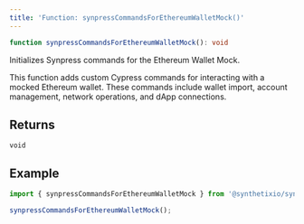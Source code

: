 ```yaml
---
title: 'Function: synpressCommandsForEthereumWalletMock()'
---
```


```ts
function synpressCommandsForEthereumWalletMock(): void
```

Initializes Synpress commands for the Ethereum Wallet Mock.

This function adds custom Cypress commands for interacting with a mocked Ethereum wallet.
These commands include wallet import, account management, network operations, and dApp connections.

## Returns

`void`

## Example

```typescript
import { synpressCommandsForEthereumWalletMock } from '@synthetixio/synpress';

synpressCommandsForEthereumWalletMock();
```
